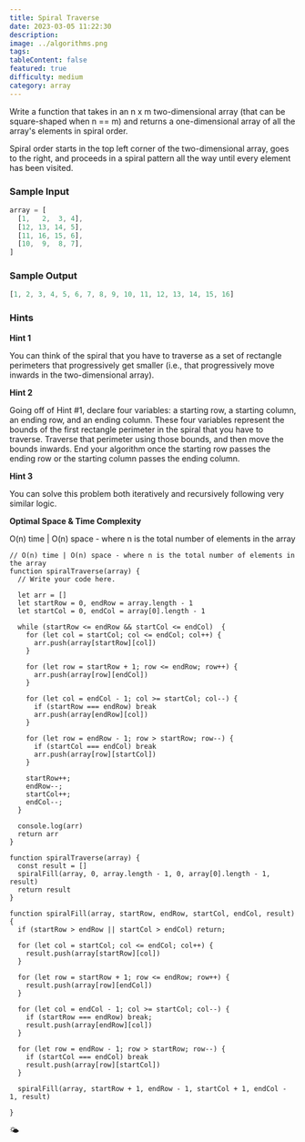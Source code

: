 ```yaml
---
title: Spiral Traverse
date: 2023-03-05 11:22:30
description:
image: ../algorithms.png
tags:
tableContent: false
featured: true
difficulty: medium
category: array
---
```


Write a function that takes in an n x m two-dimensional array (that can be square-shaped when n == m) and returns a one-dimensional array of all the array's elements in spiral order.

Spiral order starts in the top left corner of the two-dimensional array, goes to the right, and proceeds in a spiral pattern all the way until every element has been visited.

### Sample Input

```js
array = [
  [1,   2,  3, 4],
  [12, 13, 14, 5],
  [11, 16, 15, 6],
  [10,  9,  8, 7],
]
```

### Sample Output

```js
[1, 2, 3, 4, 5, 6, 7, 8, 9, 10, 11, 12, 13, 14, 15, 16]
```

### Hints

**Hint 1**

You can think of the spiral that you have to traverse as a set of rectangle perimeters that progressively get smaller (i.e., that progressively move inwards in the two-dimensional array).

**Hint 2**

Going off of Hint #1, declare four variables: a starting row, a starting column, an ending row, and an ending column. These four variables represent the bounds of the first rectangle perimeter in the spiral that you have to traverse. Traverse that perimeter using those bounds, and then move the bounds inwards. End your algorithm once the starting row passes the ending row or the starting column passes the ending column.

**Hint 3**

You can solve this problem both iteratively and recursively following very similar logic.

**Optimal Space & Time Complexity**

O(n) time | O(n) space - where n is the total number of elements in the array

```js:Solution-1
// O(n) time | O(n) space - where n is the total number of elements in the array
function spiralTraverse(array) {
  // Write your code here.

  let arr = []
  let startRow = 0, endRow = array.length - 1
  let startCol = 0, endCol = array[0].length - 1
  
  while (startRow <= endRow && startCol <= endCol)  {  
    for (let col = startCol; col <= endCol; col++) {
      arr.push(array[startRow][col])
    }
  
    for (let row = startRow + 1; row <= endRow; row++) {
      arr.push(array[row][endCol])
    }
  
    for (let col = endCol - 1; col >= startCol; col--) {
      if (startRow === endRow) break
      arr.push(array[endRow][col])
    }
  
    for (let row = endRow - 1; row > startRow; row--) {
      if (startCol === endCol) break
      arr.push(array[row][startCol])
    }

    startRow++;
    endRow--;
    startCol++;
    endCol--;
  }
  
  console.log(arr)
  return arr  
}

```

```js:Solution-2
function spiralTraverse(array) {
  const result = []
  spiralFill(array, 0, array.length - 1, 0, array[0].length - 1, result)
  return result
}

function spiralFill(array, startRow, endRow, startCol, endCol, result) {
  if (startRow > endRow || startCol > endCol) return;

  for (let col = startCol; col <= endCol; col++) {
    result.push(array[startRow][col])
  }

  for (let row = startRow + 1; row <= endRow; row++) {
    result.push(array[row][endCol])
  }

  for (let col = endCol - 1; col >= startCol; col--) {
    if (startRow === endRow) break;
    result.push(array[endRow][col])
  }

  for (let row = endRow - 1; row > startRow; row--) {
    if (startCol === endCol) break
    result.push(array[row][startCol])
  }

  spiralFill(array, startRow + 1, endRow - 1, startCol + 1, endCol - 1, result)
  
}
```

🌤️
